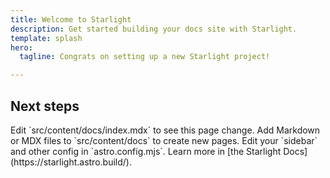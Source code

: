 ```yaml
---
title: Welcome to Starlight
description: Get started building your docs site with Starlight.
template: splash
hero:
  tagline: Congrats on setting up a new Starlight project!

---
```



## Next steps

<CardGrid stagger>
        <DanmakuConvert client:visible/>
	<Card title="Update content" icon="pencil">
		Edit `src/content/docs/index.mdx` to see this page change.
	</Card>
	<Card title="Add new content" icon="add-document">
		Add Markdown or MDX files to `src/content/docs` to create new pages.
	</Card>
	<Card title="Configure your site" icon="setting">
		Edit your `sidebar` and other config in `astro.config.mjs`.
	</Card>
	<Card title="Read the docs" icon="open-book">
		Learn more in [the Starlight Docs](https://starlight.astro.build/).
	</Card>
</CardGrid>
